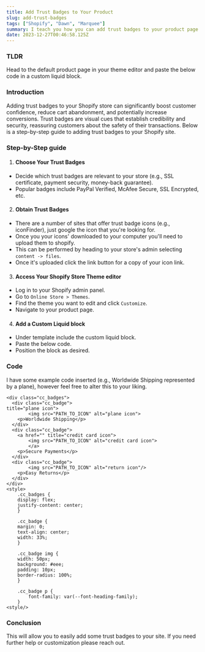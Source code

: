 ```yaml
---
title: Add Trust Badges to Your Product
slug: add-trust-badges
tags: ["Shopify", "Dawn", "Marquee"]
summary: I teach you how you can add trust badges to your product page.
date: 2023-12-27T00:46:58.125Z
---
```


### TLDR

Head to the default product page in your theme editor and paste the below code in a custom liquid block.

### Introduction

Adding trust badges to your Shopify store can significantly boost customer confidence, reduce cart abandonment, and potentially increase conversions. Trust badges are visual cues that establish credibility and security, reassuring customers about the safety of their transactions. Below is a step-by-step guide to adding trust badges to your Shopify site.

### Step-by-Step guide

1. #### Choose Your Trust Badges

- Decide which trust badges are relevant to your store (e.g., SSL certificate, payment security, money-back guarantee).
- Popular badges include PayPal Verified, McAfee Secure, SSL Encrypted, etc.

2. #### Obtain Trust Badges

- There are a number of sites that offer trust badge icons (e.g., iconFinder), just google the icon that you're looking for.
- Once you your icons' downloaded to your computer you'll need to upload them to shopify.
- This can be performed by heading to your store's admin selecting `content -> files`.
- Once it's uploaded click the link button for a copy of your icon link.

3. #### Access Your Shopify Store Theme editor

- Log in to your Shopify admin panel.
- Go to `Online Store > Themes`.
- Find the theme you want to edit and click `Customize`.
- Navigate to your product page.

4. #### Add a Custom Liquid block

- Under template include the custom liquid block.
- Paste the below code.
- Position the block as desired.

### Code

I have some example code inserted (e.g., Worldwide Shipping represented by a plane), however feel free to alter this to your liking.

```
<div class="cc_badges">
  <div class="cc_badge">
title="plane icon">
        <img src="PATH_TO_ICON" alt="plane icon">
    <p>Worldwide Shipping</p>
  </div>
  <div class="cc_badge">
    <a href="" title="credit card icon">
        <img src="PATH_TO_ICON" alt="credit card icon">
		</a>
    <p>Secure Payments</p>
  </div>
  <div class="cc_badge">
        <img src="PATH_TO_ICON" alt="return icon"/>
    <p>Easy Returns</p>
  </div>
</div>
<style>
    .cc_badges {
    display: flex;
    justify-content: center;
    }

    .cc_badge {
    margin: 0;
    text-align: center;
    width: 33%;
    }

    .cc_badge img {
    width: 50px;
    background: #eee;
    padding: 10px;
    border-radius: 100%;
    }

    .cc_badge p {
        font-family: var(--font-heading-family);
    }
<style/>
```

### Conclusion

This will allow you to easily add some trust badges to your site. If you need further help or customization please reach out.
